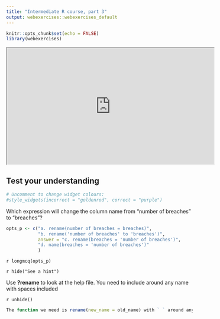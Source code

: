 ```yaml
---
title: "Intermediate R course, part 3"
output: webexercises::webexercises_default
---
```


```r
knitr::opts_chunk$set(echo = FALSE)
library(webexercises)
```

<iframe width="560" height="315" src="https://www.youtube.com/embed/lzRmRcBVhZA?si=6ofhWnFE4xaLtw1n" data-external="1" allowfullscreen>

</iframe>

## Test your understanding

```r
# Uncomment to change widget colours:
#style_widgets(incorrect = "goldenrod", correct = "purple")
```

Which expression will change the column name from "number of breaches" to "breaches"?

```r
opts_p <- c("a. rename(number of breaches = breaches)", 
            "b. rename('number of breaches' to 'breaches')", 
            answer = "c. rename(breaches = 'number of breaches')",
            "d. name(breaches = 'number of breaches')"
            )
```

`r longmcq(opts_p)`

`r hide("See a hint")`

Use **?rename** to look at the help file. You need to include ` ` around any name with spaces included

`r unhide()`

```r
The function we need is rename(new_name = old_name) with ` ` around any name with spaces included.
```
